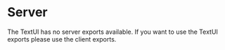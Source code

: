 
# Server

<Callout type="error">
  The TextUI has no server exports available. If you want to use the TextUI exports please use the client exports.
</Callout>